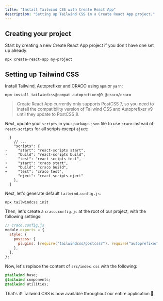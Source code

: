 ```yaml
---
title: "Install Tailwind CSS with Create React App"
description: "Setting up Tailwind CSS in a Create React App project."
---
```


<!-- 
#####
Launch day test: getting errors with the `require('tailwindcss/postcss7')` in craco config.
Changing that to `require('tailwindcss') fixes it.
#####
-->

## Creating your project

Start by creating a new Create React App project if you don't have one set up already:

```shell
npx create-react-app my-project
```

## Setting up Tailwind CSS

Install Tailwind, Autoprefixer and CRACO using `npm` or `yarn`:

```shell
npm install tailwindcss@compat autoprefixer@9 @craco/craco
```

> Create React App currently only supports PostCSS 7, so you need to install the compatibility version of Tailwind CSS and Autoprefixer v9 until they update to PostCSS 8.

Next, update your `scripts` in your `package.json` file to use `craco` instead of `react-scripts` for all scripts except `eject`:

```diff-json
  {
    // ...
    "scripts": {
-     "start": "react-scripts start",
-     "build": "react-scripts build",
-     "test": "react-scripts test",
+     "start": "craco start",
+     "build": "craco build",
+     "test": "craco test",
      "eject": "react-scripts eject"
    },
  }
```

Next, let's generate default `tailwind.config.js`:

```shell
npx tailwindcss init
```

Then, let's create a `craco.config.js` at the root of our project, with the following settings:

```js
// craco.config.js
module.exports = {
  style: {
    postcss: {
      plugins: [require("tailwindcss/postcss7"), require("autoprefixer")],
    },
  },
};
```

Now, let's replace the content of `src/index.css` with the following:

```css
@tailwind base;
@tailwind components;
@tailwind utilities;
```

That's it! Tailwind CSS is now available throughout our entire application 🎉
